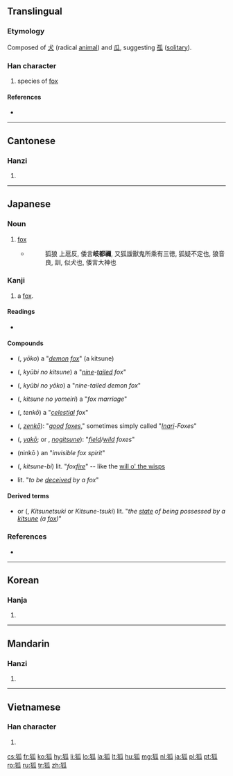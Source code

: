 ==Translingual==

===Etymology===
Composed of [[犬]] (radical [[animal]]) and [[瓜]], suggesting [[孤]] ([[solitary]]).

===Han character===
{{Han char|rn=94|rad=犬|as=05|sn=8|four=4223<sub>0</sub>|canj=大竹竹女人 (KHHVO)}}

# species of [[fox]]

====References====
* {{Han ref|kx=0708.290|dkj=20333|dj=1121.120|hdz=21340.140|uh=72D0|ud=29392|bh=AAB0|bd=43696}}

----

==Cantonese==

===Hanzi===
{{yue-hanzi|jyut=|y=wu4}}

# {{defn|lang=yue|sort=犬05}}

----

==Japanese==

===Noun===
{{ja-noun|k|hira=きつね|rom=kitsune}}

# [[fox]]
#* {{RQ:Shin'yaku Kegonkyō Ongi Shiki}}
#*: 狐狼 上扈反, 倭言'''岐都禰''', 又狐諼獸鬼所乘有三徳, 狐疑不定也, 狼音良, 訓, 似犬也, 倭言大神也

===Kanji===
{{ja-kanji|rs=犬05|grade=}}

# a [[fox]].

====Readings====
* {{ja-readings|on={{l|ja|こ}} (kō)|kun={{l|ja|きつね}} (kitsune)}}

==== Compounds ====
* {{l|ja|妖狐}} ({{l|ja|ようこ}}, ''yōko'') a "''[[demon]] [[fox]]''" (a kitsune)
* {{l|ja|九尾の狐}} ({{l|ja|きゅうびのきつね}}, ''kyūbi no kitsune'') a "''[[nine]]-[[tail]]ed fox''"
* {{l|ja|九尾の妖狐}} ({{l|ja|きゅうびのようこ}}, ''kyūbi no yōko'') a "''nine-tailed demon fox''"
* {{l|ja|狐の嫁入り}} ({{l|ja|きつねのよめいり}}, ''kitsune no yomeiri'') a "''fox marriage''"
* {{l|ja|天狐}} ({{l|ja|てんこ}}, ''tenkō'') a "''[[celestial]] fox''"
* {{l|ja|善狐}} ({{l|ja|ぜんこ,}}, ''[[zenkō]]''): "''[[good]] [[foxes]]''," sometimes simply called "''[[Inari]]-Foxes''"
* {{l|ja|野狐}} ({{l|ja|やこ}}, ''[[yakō]]''; or {{l|ja|のぎつね}}, ''[[nogitsune]]''): "''[[field]]/[[wild]] foxes''"
* (ninkō ) an "''invisible fox spirit''"
* {{l|ja|狐火}} ({{l|ja|きつねひ}}, ''kitsune-bi'') lit. "''fox[[fire]]''" -- like the [[will o' the wisps]]
* {{l|ja|狐に化かされる}} lit. "''to be [[deceived]] by a fox''"

==== Derived terms ====
* {{l|ja|狐憑き}} or {{l|ja|狐付き}} ({{l|ja|きつねつくき}}, ''Kitsunetsuki'' or ''Kitsune-tsuki'') lit. "''the [[state]] of being possessed by a [[kitsune]] (a [[fox]])''"

===References===
* {{R:Nara Ibun 3}}

----

==Korean==

===Hanja===
{{ko-hanja|hangeul=[[호]]|eumhun=|rv=ho|mr=ho|y=ho}}

# {{defn|lang=ko|sort=犬05}}

----

==Mandarin==

===Hanzi===
{{cmn-hanzi|pin=[[hú]] ([[hu2]])|wg=hu<sup>2</sup>}}

# {{defn|lang=cmn|sort=犬05}}

----

==Vietnamese==

===Han character===
{{vi-hantu|[[hồ]]|rs=犬05}}

# {{defn|lang=vi|sort=犬05}}

[[cs:狐]]
[[fr:狐]]
[[ko:狐]]
[[hy:狐]]
[[li:狐]]
[[lo:狐]]
[[la:狐]]
[[lt:狐]]
[[hu:狐]]
[[mg:狐]]
[[nl:狐]]
[[ja:狐]]
[[pl:狐]]
[[pt:狐]]
[[ro:狐]]
[[ru:狐]]
[[tr:狐]]
[[zh:狐]]